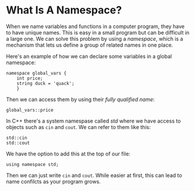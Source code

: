 <Tag tag="Programming"/>

# What Is A Namespace?

<TimeStamp updated="February 27, 2022, 9:20  PM ET"/>

When we name variables and functions in a computer
program, they have to have unique names. This is 
easy in a small program but can be difficult in a 
large one. We can solve this problem by using a 
_namespace_, which is a mechanism that lets us 
define a group of related names in one place.

Here's an example of how we can declare some
variables in a global namespace:
```
namespace global_vars {
	int price;
	string duck = 'quack';
	}
```
Then we can access them by using
their _fully qualified name_:
```
global_vars::price
```
In C++ there's a system namespase called _std_ 
where we have access to objects such as `cin` and
`cout`. We can refer to them like this:

```
std::cin
std::cout
```
We have the option to add this at the top of our
file:
```
using namespace std;
```

Then we can just write `cin` and `cout`. While
easier at first, this can lead to name confilcts as
your program grows.

